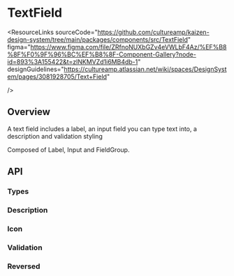 
<Meta of={TextFieldStories} />

# TextField

<ResourceLinks
  sourceCode="https://github.com/cultureamp/kaizen-design-system/tree/main/packages/components/src/TextField"
  figma="https://www.figma.com/file/ZRfnoNUXbGZv4eVWLbF4Az/%EF%B8%8F%F0%9F%96%BC%EF%B8%8F-Component-Gallery?node-id=893%3A155422&t=zlNKMVZd1i6MB4db-1"
  designGuidelines="https://cultureamp.atlassian.net/wiki/spaces/DesignSystem/pages/3081928705/Text+Field"

/>

<KAIOInstallation exportNames="TextField" />

## Overview

A text field includes a label, an input field you can type text into, a description and validation styling

Composed of <LinkTo pageId="forms-label">Label</LinkTo>, <LinkTo pageId="forms-input">Input</LinkTo> and <LinkTo pageId="forms-fieldgroup">FieldGroup</LinkTo>.

<Canvas of={TextFieldStories.Playground} />
<Controls of={TextFieldStories.Playground} />

## API

### Types
<Canvas of={TextFieldStories.Types} />

### Description
<Canvas of={TextFieldStories.Description} />

### Icon
<Canvas of={TextFieldStories.IconStory} />

### Validation
<Canvas of={TextFieldStories.Validation} />

### Reversed
<Canvas of={TextFieldStories.Reversed} />
